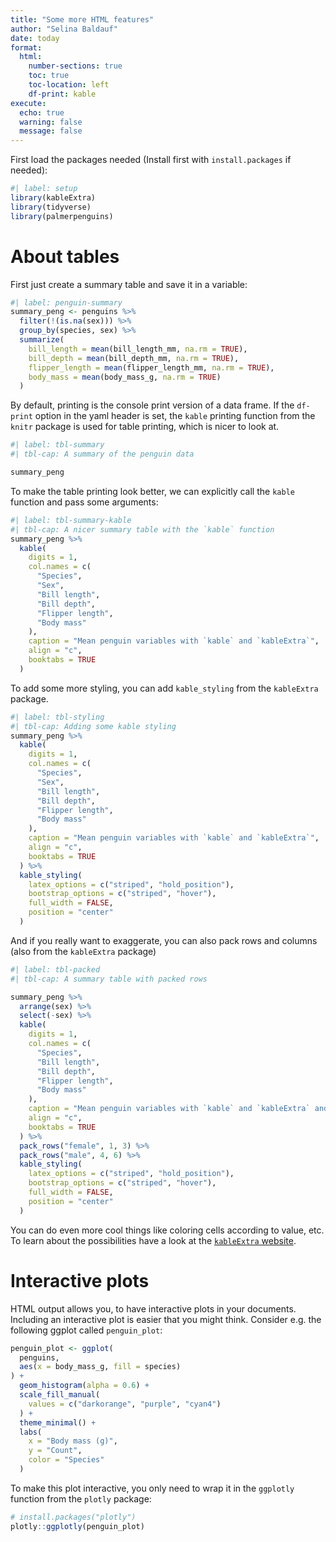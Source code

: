 ```yaml
---
title: "Some more HTML features"
author: "Selina Baldauf"
date: today
format: 
  html: 
    number-sections: true
    toc: true
    toc-location: left
    df-print: kable
execute: 
  echo: true
  warning: false
  message: false
---
```


First load the packages needed (Install first with `install.packages` if needed):

```r
#| label: setup
library(kableExtra)
library(tidyverse)
library(palmerpenguins)
```

# About tables

First just create a summary table and save it in a variable:

```r
#| label: penguin-summary
summary_peng <- penguins %>%
  filter(!(is.na(sex))) %>%
  group_by(species, sex) %>%
  summarize(
    bill_length = mean(bill_length_mm, na.rm = TRUE),
    bill_depth = mean(bill_depth_mm, na.rm = TRUE),
    flipper_length = mean(flipper_length_mm, na.rm = TRUE),
    body_mass = mean(body_mass_g, na.rm = TRUE)
  )
```

By default, printing is the console print version of a data frame. If the `df-print` option in the yaml header is set, the `kable` printing function from the `knitr` package is used for table printing, which is nicer to look at.

```r
#| label: tbl-summary
#| tbl-cap: A summary of the penguin data

summary_peng
```

To make the table printing look better, we can explicitly call the `kable` function and pass some arguments:

```r
#| label: tbl-summary-kable
#| tbl-cap: A nicer summary table with the `kable` function
summary_peng %>%
  kable(
    digits = 1,
    col.names = c(
      "Species",
      "Sex",
      "Bill length",
      "Bill depth",
      "Flipper length",
      "Body mass"
    ),
    caption = "Mean penguin variables with `kable` and `kableExtra`",
    align = "c",
    booktabs = TRUE
  )
```

To add some more styling, you can add `kable_styling` from the `kableExtra` package.

```r
#| label: tbl-styling
#| tbl-cap: Adding some kable styling
summary_peng %>%
  kable(
    digits = 1,
    col.names = c(
      "Species",
      "Sex",
      "Bill length",
      "Bill depth",
      "Flipper length",
      "Body mass"
    ),
    caption = "Mean penguin variables with `kable` and `kableExtra`",
    align = "c",
    booktabs = TRUE
  ) %>%
  kable_styling(
    latex_options = c("striped", "hold_position"),
    bootstrap_options = c("striped", "hover"),
    full_width = FALSE,
    position = "center"
  )
```

And if you really want to exaggerate, you can also pack rows and columns (also from the `kableExtra` package)

```r
#| label: tbl-packed
#| tbl-cap: A summary table with packed rows

summary_peng %>%
  arrange(sex) %>%
  select(-sex) %>%
  kable(
    digits = 1,
    col.names = c(
      "Species",
      "Bill length",
      "Bill depth",
      "Flipper length",
      "Body mass"
    ),
    caption = "Mean penguin variables with `kable` and `kableExtra` and packed rows",
    align = "c",
    booktabs = TRUE
  ) %>%
  pack_rows("female", 1, 3) %>%
  pack_rows("male", 4, 6) %>%
  kable_styling(
    latex_options = c("striped", "hold_position"),
    bootstrap_options = c("striped", "hover"),
    full_width = FALSE,
    position = "center"
  )
```

You can do even more cool things like coloring cells according to value, etc. To learn about the possibilities have a look at the [`kableExtra` website](https://haozhu233.github.io/kableExtra/awesome_table_in_html.html).

# Interactive plots

HTML output allows you, to have interactive plots in your documents. Including an interactive plot is easier that you might think. Consider e.g. the following ggplot called `penguin_plot`:

```r
penguin_plot <- ggplot(
  penguins,
  aes(x = body_mass_g, fill = species)
) +
  geom_histogram(alpha = 0.6) +
  scale_fill_manual(
    values = c("darkorange", "purple", "cyan4")
  ) +
  theme_minimal() +
  labs(
    x = "Body mass (g)",
    y = "Count",
    color = "Species"
  )
```

To make this plot interactive, you only need to wrap it in the `ggplotly` function from the `plotly` package:

```r
# install.packages("plotly")
plotly::ggplotly(penguin_plot)
```
